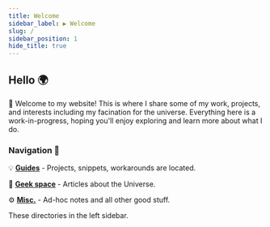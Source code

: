 ```yaml
---
title: Welcome
sidebar_label: ▶️ Welcome
slug: /
sidebar_position: 1
hide_title: true
---
```


## Hello 🌍 

<!-- ## Hello  -->



👋 Welcome to my website! This is where I share some of my work, projects, and interests including my facination for the universe. Everything here is a work-in-progress, hoping you'll enjoy exploring and learn more about what I do.


### Navigation 🔭 


💡 **[Guides](./docs/guides)** - Projects, snippets, workarounds are located.

🚀 **[Geek space](./docs/geek-space)** - Articles about the Universe.

⚙️ **[Misc.](./docs/misc)** -  Ad-hoc notes and all other good stuff.

These directories in the left sidebar.

<!-- 





## Build 

In the construction of my portfolio website, the primary focus is on showcasing technical prowess. Each project featured is a testament to the skills honed, frameworks mastered, and innovative problem-solving. The portfolio stands as a testament to the dedication and craftsmanship dedicated to building digital solutions.

## Innovate 👋

Beyond a static exhibition, my portfolio embodies a journey of growth and innovation. Each project narrates a story of overcoming challenges, adapting to new technologies, and innovating in the face of complexity. It's a living portfolio that reflects the spirit of continuous improvement and the pursuit of innovative solutions.

## Inspire ⚡️

The purpose of my portfolio extends beyond personal achievements. It is a deliberate effort to foster a community of like-minded individuals. Through insightful blog posts and shared experiences, the aim is to inspire others. The portfolio serves as an invitation for fellow enthusiasts to join in, contribute, and collectively innovate in the ever-evolving landscape of technology. -->
